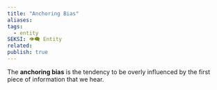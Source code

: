 ```yaml
---
title: "Anchoring Bias"
aliases: 
tags:
  - entity
SEKSI: 👁️‍🗨️ Entity
related:
publish: true
---
```

The **anchoring bias** is the tendency to be overly influenced by the first piece of information that we hear.
